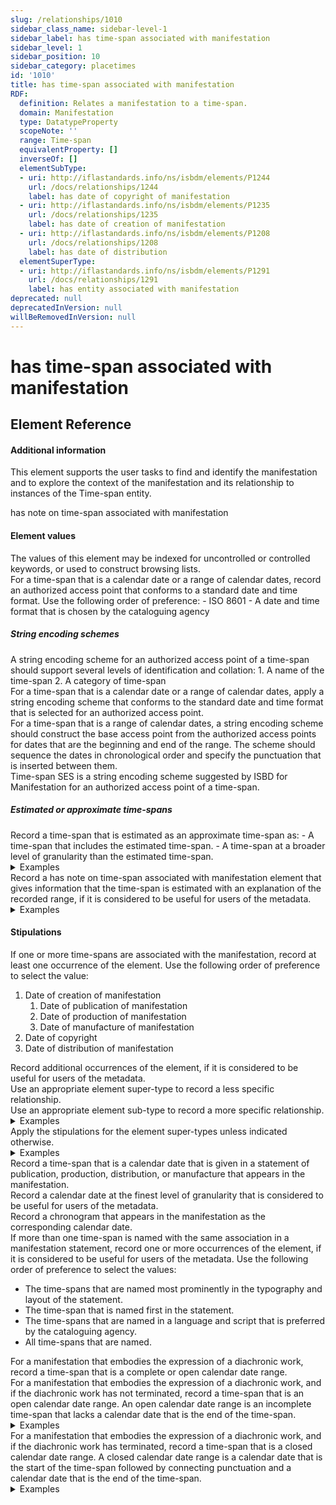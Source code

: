 ```yaml
---
slug: /relationships/1010
sidebar_class_name: sidebar-level-1
sidebar_label: has time-span associated with manifestation
sidebar_level: 1
sidebar_position: 10
sidebar_category: placetimes
id: '1010'
title: has time-span associated with manifestation
RDF:
  definition: Relates a manifestation to a time-span.
  domain: Manifestation
  type: DatatypeProperty
  scopeNote: ''
  range: Time-span
  equivalentProperty: []
  inverseOf: []
  elementSubType:
  - uri: http://iflastandards.info/ns/isbdm/elements/P1244
    url: /docs/relationships/1244
    label: has date of copyright of manifestation
  - uri: http://iflastandards.info/ns/isbdm/elements/P1235
    url: /docs/relationships/1235
    label: has date of creation of manifestation
  - uri: http://iflastandards.info/ns/isbdm/elements/P1208
    url: /docs/relationships/1208
    label: has date of distribution
  elementSuperType:
  - uri: http://iflastandards.info/ns/isbdm/elements/P1291
    url: /docs/relationships/1291
    label: has entity associated with manifestation
deprecated: null
deprecatedInVersion: null
willBeRemovedInVersion: null
---
```

# has time-span associated with manifestation

## Element Reference
<ElementReference frontMatter={frontMatter} />

#### Additional information

<div className="guid">
This element supports the user tasks to find and identify the manifestation and to explore the context of the manifestation and its relationship to instances of the Time-span entity.
</div>

<SeeAlso><InLink href="/docs/notes/1272">has note on time-span associated with manifestation</InLink></SeeAlso>

#### Element values

<div className="guid">
The values of this element may be indexed for uncontrolled or controlled keywords, or used to construct browsing lists.
</div>

<div className="guid">
For a time-span that is a calendar date or a range of calendar dates, record an authorized access point that conforms to a standard date and time format. Use the following order of preference:
  - <InLink href="https://www.iso.org/iso-8601-date-and-time-format">ISO 8601</InLink>
  - A date and time format that is chosen by the cataloguing agency
</div>

##### String encoding schemes

<div className="guid">
A string encoding scheme for an authorized access point of a time-span should support several levels of identification and collation:
  1. A name of the time-span
  2. A category of time-span
</div>

<div className="guid">
For a time-span that is a calendar date or a range of calendar dates, apply a string encoding scheme that conforms to the standard date and time format that is selected for an authorized access point.
</div>

<div className="guid">
For a time-span that is a range of calendar dates, a string encoding scheme should construct the base access point from the authorized access points for dates that are the beginning and end of the range. The scheme should sequence the dates in chronological order and specify the punctuation that is inserted between them.
</div>

<div className="guid">
<InLink href="/docs/ves/ISBDMSESTim">Time-span SES</InLink> is a string encoding scheme suggested by ISBD for Manifestation for an authorized access point of a time-span.
</div>

##### Estimated or approximate time-spans

<div className="guid">
Record a time-span that is estimated as an approximate time-span as:
  - A time-span that includes the estimated time-span.
  - A time-span at a broader level of granularity than the estimated time-span.
<details>
  <summary>Examples</summary>
  
    | Property | Value |
    |:---------|:------|
    | has time-span associated with manifestation | "1711-1715" |
    
    *[[Known to be after 1711 and before 1715.]*
    
    | Property | Value |
    |:---------|:------|
    | has time-span associated with manifestation | "16" |
    
    *[Estimated to be a time-span within the 17th century in ISO 8601 format.]*
</details>
</div>

<div className="guid">
Record a <InLink href="/docs/notes/1272">has note on time-span associated with manifestation</InLink> element that gives information that the time-span is estimated with an explanation of the recorded range, if it is considered to be useful for users of the metadata.
<details>
  <summary>Examples</summary>
  
    | Property | Value |
    |:---------|:------|
    | has note on time-span associated with manifestation | "Date of publication is known to be after 1711 and before 1715." |
</details>
</div>

#### Stipulations

<div className="stip">
  <Mandatory />
  
  If one or more time-spans are associated with the manifestation, record at least one occurrence of the element. Use the following order of preference to select the value:
  
  1. Date of creation of manifestation<ol class="al"> <li>Date of publication of manifestation</li> <li>Date of production of manifestation</li> <li>Date of manufacture of manifestation</li> </ol>
  2. Date of copyright
  3. Date of distribution of manifestation
  
  <div className="stip">
  Record additional occurrences of the element, if it is considered to be useful for users of the metadata.
  </div>
</div>

<div className="stip">
  Use an appropriate element super-type to record a less specific relationship.
</div>

<div className="stip">
  Use an appropriate element sub-type to record a more specific relationship.
  
  <details>
  <summary>Examples</summary>
  
  | Property | Value |
  |:---------|:------|
  | has date of copyright of manifestation | "2004" |
  
  *[Full example: <InLink href="/docs/fullex/fx081">Homazh për De Radën (2004; Università della Calabria; videodisk)</InLink>.]*
  </details>
</div>

<div className="stip">
  Apply the stipulations for the element super-types unless indicated otherwise.
  
  <details>
  <summary>Examples</summary>
  
  | Property | Value |
  |:---------|:------|
  | has time-span associated with manifestation | "1979" |
  
  *[Authorized access point of entity.]*
  
  | Property | Value |
  |:---------|:------|
  | has time-span associated with manifestation | "Q2484" |
  
  *[Identifier of entity.]*
  
  | Property | Value |
  |:---------|:------|
  | has time-span associated with manifestation | https://www.wikidata.org/wiki/Q2484 |
  
  *[IRI of entity.]*
  </details>
</div>

<div className="stip">
  Record a time-span that is a calendar date that is given in a statement of publication, production, distribution, or manufacture that appears in the manifestation.
</div>

<div className="stip">
  Record a calendar date at the finest level of granularity that is considered to be useful for users of the metadata.
</div>

<div className="stip">
  Record a chronogram that appears in the manifestation as the corresponding calendar date.
</div>

<div className="stip">
  If more than one time-span is named with the same association in a manifestation statement, record one or more occurrences of the element, if it is considered to be useful for users of the metadata. Use the following order of preference to select the values:
  
  - The time-spans that are named most prominently in the typography and layout of the statement.
  - The time-span that is named first in the statement.
  - The time-spans that are named in a language and script that is preferred by the cataloguing agency.
  - All time-spans that are named.
</div>

<div className="stip">
  For a manifestation that embodies the expression of a diachronic work, record a time-span that is a complete or open calendar date range.
</div>

<div className="stip">
  For a manifestation that embodies the expression of a diachronic work, and if the diachronic work has not terminated, record a time-span that is an open calendar date range. An open calendar date range is an incomplete time-span that lacks a calendar date that is the end of the time-span.
  
  <details>
  <summary>Examples</summary>
  
  | Property | Value |
  |:---------|:------|
  | has time-span associated with manifestation | "1951-" |
  
  <hr />
  
  | Property | Value |
  |:---------|:------|
  | has time-span associated with manifestation | "1 Jan 2000-" |
  </details>
</div>

<div className="stip">
  For a manifestation that embodies the expression of a diachronic work, and if the diachronic work has terminated, record a time-span that is a closed calendar date range. A closed calendar date range is a calendar date that is the start of the time-span followed by connecting punctuation and a calendar date that is the end of the time-span.
  
  <details>
  <summary>Examples</summary>
  
  | Property | Value |
  |:---------|:------|
  | has time-span associated with manifestation | "1951-2001" |
  
  <hr />
  
  | Property | Value |
  |:---------|:------|
  | has time-span associated with manifestation | "1 Jan 2000-15 Nov 2001" |
  </details>
</div>
